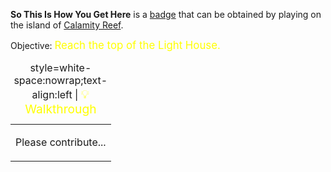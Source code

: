 '''So This Is How You Get Here''' is a [[Badges|badge]] that can be obtained by playing on the island of [[Calamity Reef]].

Objective: <big style="color:yellow">Reach the top of the Light House.</big>

{| class="mw-collapsible mw-collapsed"
|+ style=white-space:nowrap;text-align:left | <big style="color:yellow">💡 Walkthrough</big>
|-
| Please contribute...
|}